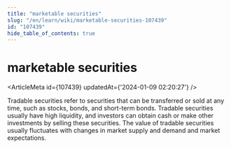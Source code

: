 ```yaml
---
title: "marketable securities"
slug: "/en/learn/wiki/marketable-securities-107439"
id: "107439"
hide_table_of_contents: true
---
```



# marketable securities

<ArticleMeta id={107439} updatedAt={'2024-01-09 02:20:27'} />
<div className='border-solid border-b border-t-0 my-4 border-[var(--ifm-color-gray-300)]' />

Tradable securities refer to securities that can be transferred or sold at any time, such as stocks, bonds, and short-term bonds. Tradable securities usually have high liquidity, and investors can obtain cash or make other investments by selling these securities. The value of tradable securities usually fluctuates with changes in market supply and demand and market expectations.
